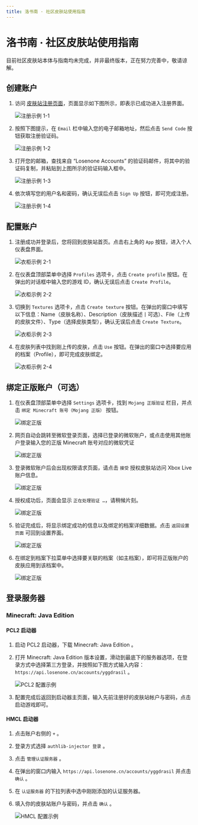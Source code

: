 ```yaml
---
title: 洛书南 · 社区皮肤站使用指南
---
```




# 洛书南 · 社区皮肤站使用指南

<Callout emoji="🔔">
  目前社区皮肤站本体与指南均未完成，并非最终版本，正在努力完善中，敬请谅解。
</Callout>


## 创建账户

1. 访问 [皮肤站注册页面](https://user.losenone.cn/auth/signup)，页面显示如下图所示，即表示已成功进入注册界面。

   ![注册示例 1-1](../_images/wiki/losenone_skin_user_guide/1-1.png)

2. 按照下图提示，在 `Email` 栏中输入您的电子邮箱地址，然后点击 `Send Code` 按钮获取注册验证码。

   ![注册示例 1-2](../_images/wiki/losenone_skin_user_guide/1-2.png)

3. 打开您的邮箱，查找来自 “Losenone Accounts” 的验证码邮件，将其中的验证码复制，并粘贴到上图所示的验证码输入框中。

   ![注册示例 1-3](../_images/wiki/losenone_skin_user_guide/1-3.png)

4. 依次填写您的用户名和密码，确认无误后点击 `Sign Up` 按钮，即可完成注册。

   ![注册示例 1-4](../_images/wiki/losenone_skin_user_guide/1-4.png)


## 配置账户

1. 注册成功并登录后，您将回到皮肤站首页。点击右上角的 `App` 按钮，进入个人仪表盘界面。

   ![衣柜示例 2-1](../_images/wiki/losenone_skin_user_guide/2-1.png)

2. 在仪表盘顶部菜单中选择 `Profiles` 选项卡，点击 `Create profile` 按钮。在弹出的对话框中输入您的游戏 ID，确认无误后点击 `Create Profile`。

   ![衣柜示例 2-2](../_images/wiki/losenone_skin_user_guide/2-2.png)

3. 切换到 `Textures` 选项卡，点击 `Create texture` 按钮。在弹出的窗口中填写以下信息：Name（皮肤名称）、Description（皮肤描述丨可选）、File（上传的皮肤文件）、Type（选择皮肤类型），确认无误后点击 `Create Texture`。

   ![衣柜示例 2-3](../_images/wiki/losenone_skin_user_guide/2-3.png)

4. 在皮肤列表中找到刚上传的皮肤，点击 `Use` 按钮。在弹出的窗口中选择要应用的档案（Profile），即可完成皮肤绑定。

   ![衣柜示例 2-4](../_images/wiki/losenone_skin_user_guide/2-4.png)


## 绑定正版账户（可选）

1. 在仪表盘顶部菜单中选择 `Settings` 选项卡，找到 `Mojang 正版验证` 栏目，并点击 `绑定 Minecraft 账号（Mojang 正版）` 按钮。

   ![绑定正版](../_images/wiki/losenone_skin_user_guide/1.png)

2. 网页自动会跳转至微软登录页面，选择已登录的微软账户，或点击使用其他账户登录输入您的正版 Minecraft 账号对应的微软凭证

   ![绑定正版](../_images/wiki/losenone_skin_user_guide/2.png)

3. 登录微软账户后会出现权限请求页面，请点击 `接受` 授权皮肤站访问 Xbox Live 账户信息。

   ![绑定正版](../_images/wiki/losenone_skin_user_guide/3.png)

4. 授权成功后，页面会显示 `正在处理验证 …`，请稍候片刻。

   ![绑定正版](../_images/wiki/losenone_skin_user_guide/4.png)

5. 验证完成后，将显示绑定成功的信息以及绑定的档案详细数据。点击 `返回设置页面` 可回到设置界面。

   ![绑定正版](../_images/wiki/losenone_skin_user_guide/5.png)

6. 在绑定到档案下拉菜单中选择要关联的档案（如主档案），即可将正版账户的皮肤应用到该档案中。

   ![绑定正版](../_images/wiki/losenone_skin_user_guide/6.png)


## 登录服务器

### Minecraft: Java Edition

#### PCL2 启动器

1. 启动 PCL2 启动器，下载 Minecraft: Java Edition 。
2. 打开 Minecraft: Java Edition 版本设置，滑动到最底下的服务器选项，在登录方式中选择第三方登录，并按照如下图方式输入内容：`https://api.losenone.cn/accounts/yggdrasil` 。

   ![PCL2 配置示例](../_images/wiki/losenone_skin_user_guide/pcl_conf.png)

3. 配置完成后返回到启动器主页面，输入先前注册好的皮肤站帐户与密码，点击启动游戏即可。

#### HMCL 启动器

1. 点击账户右侧的 `+` 。
2. 登录方式选择 `authlib-injector 登录` 。
3. 点击 `管理认证服务器` 。
4. 在弹出的窗口内输入 `https://api.losenone.cn/accounts/yggdrasil` 并点击 `确认` 。
5. 在 `认证服务器` 的下拉列表中选中刚刚添加的认证服务器。
6. 填入你的皮肤站账户与密码，并点击 `确认` 。

   ![HMCL 配置示例](../_images/wiki/losenone_skin_user_guide/hmcl_conf.png)
